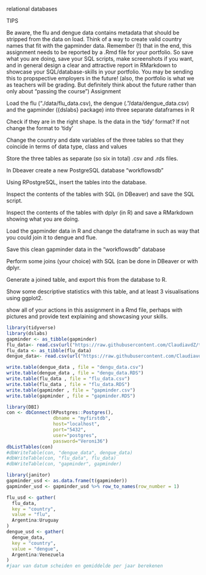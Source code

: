 relational databases

TIPS

Be aware, the flu and dengue data contains metadata that should be stripped from the data on load.
Think of a way to create valid country names that fit with the gapminder data.
Remember (!) that in the end, this assignment needs to be reported by a .Rmd file for your portfolio. So save what you are doing, save your SQL scripts, make screenshots if you want, and in general design a clear and attractive report in RMarkdown to showcase your SQL/database-skills in your portfolio. You may be sending this to propspective employers in the future! (also, the portfolio is what we as teachers will be grading. But definitely think about the future rather than only about “passing the course”)
Assignment

Load the flu (“./data/flu_data.csv), the dengue (.”/data/dengue_data.csv) and the gapminder ({dslabs} package) into three separate dataframes in R

Check if they are in the right shape. Is the data in the ‘tidy’ format? If not change the format to ‘tidy’

Change the country and date variables of the three tables so that they coincide in terms of data type, class and values

Store the three tables as separate (so six in total) .csv and .rds files.

In Dbeaver create a new PostgreSQL database “workflowsdb”

Using RPostgreSQL, insert the tables into the database.

Inspect the contents of the tables with SQL (in DBeaver) and save the SQL script.

Inspect the contents of the tables with dplyr (in R) and save a RMarkdown showing what you are doing.

Load the gapminder data in R and change the dataframe in such as way that you could join it to dengue and flue.

Save this clean gapminder data in the “workflowsdb” database

Perform some joins (your choice) with SQL (can be done in DBeaver or with dplyr.

Generate a joined table, and export this from the database to R.

Show some descriptive statistics with this table, and at least 3 visualisations using ggplot2.

show all of your actions in this assignment in a Rmd file, perhaps with pictures and provide text explaining and showcasing your skills.
```r
library(tidyverse)
library(dslabs)
gapminder <- as_tibble(gapminder)
flu_data<- read.csv(url("https://raw.githubusercontent.com/ClaudiavdZ/tlsc-dsfb26v-20_workflows/main/data/flu_data.csv"), skip = 11)
flu_data <- as_tibble(flu_data)
dengue_data<- read.csv(url("https://raw.githubusercontent.com/ClaudiavdZ/tlsc-dsfb26v-20_workflows/main/data/dengue_data.csv"), skip = 11)

write.table(dengue_data , file = "dengu_data.csv")
write.table(dengue_data , file = "dengu_data.RDS")
write.table(flu_data , file = "flu_data.csv")
write.table(flu_data , file = "flu_data.RDS")
write.table(gapminder , file = "gapminder.csv")
write.table(gapminder , file = "gapminder.RDS")

library(DBI)
con <- dbConnect(RPostgres::Postgres(), 
                 dbname = "myfirstdb", 
                 host="localhost", 
                 port="5432", 
                 user="postgres", 
                 password="Veroni36") 
dbListTables(con) 
#dbWriteTable(con, "dengue_data", dengue_data)
#dbWriteTable(con, "flu_data", flu_data)
#dbWriteTable(con, "gapminder", gapminder)

library(janitor)
gapminder_usd <- as.data.frame(t(gapminder))
gapminder_usd <- gapminder_usd %>% row_to_names(row_number = 1)

flu_usd <- gather(
  flu_data,
  key = "country",
  value = "flu",
  Argentina:Uruguay
)
dengue_usd <- gather(
  dengue_data,
  key = "country",
  value = "dengue",
  Argentina:Venezuela
)
#jaar van datum scheiden en gemiddelde per jaar berekenen
```

